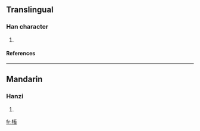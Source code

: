 ==Translingual==
===Han character===
{{Han char|rn=75|rad=木|as=10|sn=14|four=|canj=木卜女田 (DYVW)}}
# {{defn|Han|sort=木10}}
====References====
{{Han ref|kx=0546.230|dkj=15332|hdz=21269.010|uh=69D2|ud=27090}}

----
==Mandarin==
===Hanzi===
{{cmn-hanzi|pin=[[xù]] (xu4)|wg=hsü<sup>4</sup>}}
# {{defn|Mandarin}}

[[fr:槒]]